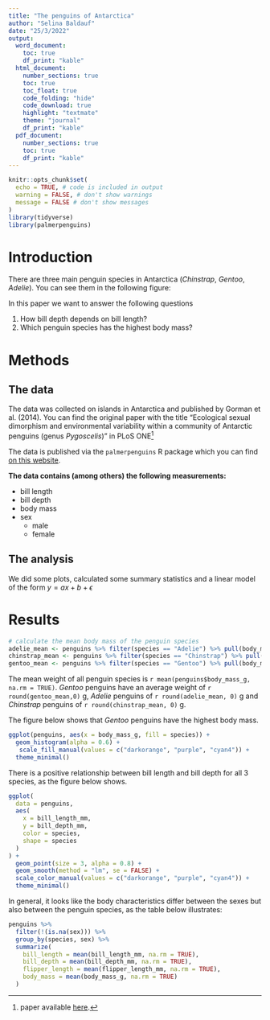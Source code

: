 ```yaml
---
title: "The penguins of Antarctica"
author: "Selina Baldauf"
date: "25/3/2022"
output: 
  word_document:
    toc: true
    df_print: "kable"
  html_document:
    number_sections: true
    toc: true
    toc_float: true
    code_folding: "hide"
    code_download: true
    highlight: "textmate"
    theme: "journal"
    df_print: "kable"
  pdf_document:
    number_sections: true
    toc: true
    df_print: "kable"
---
```


```r
knitr::opts_chunk$set(
  echo = TRUE, # code is included in output
  warning = FALSE, # don't show warnings
  message = FALSE # don't show messages
)
library(tidyverse)
library(palmerpenguins)
```

# Introduction

There are three main penguin species in Antarctica (*Chinstrap*, *Gentoo*, *Adelie*). You can see them in the following figure:

<!-- ![Artwork by [Allison Horst](https://twitter.com/allison_horst)](https://repository-images.githubusercontent.com/269674245/19ff8480-ab54-11ea-8932-1de30d253dad) -->

In this paper we want to answer the following questions

1. How bill depth depends on bill length?
2. Which penguin species has the highest body mass?

# Methods

## The data

The data was collected on islands in Antarctica and published by Gorman et al. (2014). You can find the original paper with the title "Ecological sexual dimorphism and environmental variability within a community of Antarctic penguins (genus *Pygoscelis*)" in PLoS ONE^[paper available [here](https://doi.org/10.1371/journal.pone.0090081).]

The data is published via the `palmerpenguins` R package which you can find [on this website](https://allisonhorst.github.io/palmerpenguins/).

**The data contains (among others) the following measurements:**

- bill length
- bill depth
- body mass
- sex
  - male
  - female


## The analysis

We did some plots, calculated some summary statistics and a linear model of the 
form $y = ax + b + \epsilon$


# Results

```r
# calculate the mean body mass of the penguin species
adelie_mean <- penguins %>% filter(species == "Adelie") %>% pull(body_mass_g) %>% mean(na.rm = TRUE) 
chinstrap_mean <- penguins %>% filter(species == "Chinstrap") %>% pull(body_mass_g) %>% mean(na.rm = TRUE) 
gentoo_mean <- penguins %>% filter(species == "Gentoo") %>% pull(body_mass_g) %>% mean(na.rm = TRUE) 
```
The mean weight of all penguin species is `r mean(penguins$body_mass_g, na.rm = TRUE)`. *Gentoo* penguins have an average weight of `r round(gentoo_mean,0)` g, *Adelie* penguins of `r round(adelie_mean, 0)` g and *Chinstrap* penguins of `r round(chinstrap_mean, 0)` g.

The figure below shows that *Gentoo* penguins have the highest body mass.

```r
ggplot(penguins, aes(x = body_mass_g, fill = species)) +
  geom_histogram(alpha = 0.6) +
   scale_fill_manual(values = c("darkorange", "purple", "cyan4")) +
  theme_minimal()
```

There is a positive relationship between bill length and bill depth for all 3 species, as the figure below shows.

```r
ggplot(
  data = penguins,
  aes(
    x = bill_length_mm,
    y = bill_depth_mm,
    color = species,
    shape = species
  )
) +
  geom_point(size = 3, alpha = 0.8) +
  geom_smooth(method = "lm", se = FALSE) +
  scale_color_manual(values = c("darkorange", "purple", "cyan4")) +
  theme_minimal()
```
In general, it looks like the body characteristics differ between the sexes but also between the penguin
species, as the table below illustrates:

```r
penguins %>% 
  filter(!(is.na(sex))) %>% 
  group_by(species, sex) %>% 
  summarize(
    bill_length = mean(bill_length_mm, na.rm = TRUE),
    bill_depth = mean(bill_depth_mm, na.rm = TRUE),
    flipper_length = mean(flipper_length_mm, na.rm = TRUE),
    body_mass = mean(body_mass_g, na.rm = TRUE)
  )
```